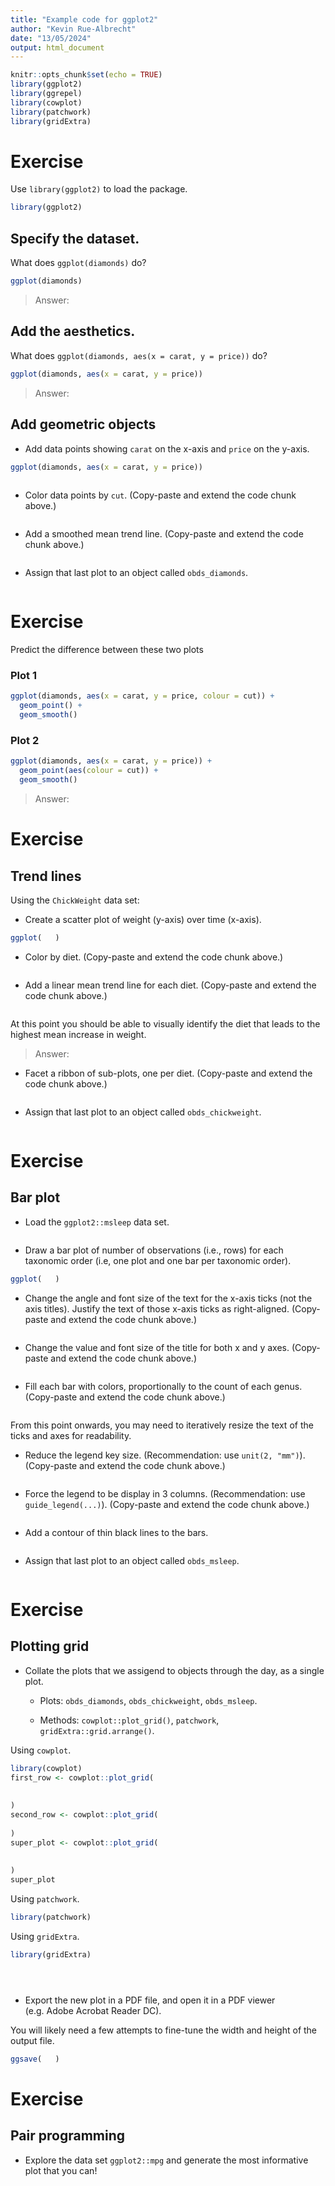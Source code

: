 ```yaml
---
title: "Example code for ggplot2"
author: "Kevin Rue-Albrecht"
date: "13/05/2024"
output: html_document
---
```


```r
knitr::opts_chunk$set(echo = TRUE)
library(ggplot2)
library(ggrepel)
library(cowplot)
library(patchwork)
library(gridExtra)
```

# Exercise

Use `library(ggplot2)` to load the package.

```r
library(ggplot2)
```

## Specify the dataset.

What does `ggplot(diamonds)` do?

```r
ggplot(diamonds)
```

> Answer:

## Add the aesthetics.

What does `ggplot(diamonds, aes(x = carat, y = price))` do?

```r
ggplot(diamonds, aes(x = carat, y = price))
```

> Answer:

## Add geometric objects

- Add data points showing `carat` on the x-axis and `price` on the y-axis.

```r
ggplot(diamonds, aes(x = carat, y = price))
  
```

- Color data points by `cut`.
  (Copy-paste and extend the code chunk above.)

```r

  
```

- Add a smoothed mean trend line.
  (Copy-paste and extend the code chunk above.)

```r



```

- Assign that last plot to an object called `obds_diamonds`.

```r



```


# Exercise

Predict the difference between these two plots

### Plot 1

```r
ggplot(diamonds, aes(x = carat, y = price, colour = cut)) +
  geom_point() +
  geom_smooth()
```

### Plot 2

```r
ggplot(diamonds, aes(x = carat, y = price)) +
  geom_point(aes(colour = cut)) +
  geom_smooth()
```

> Answer:

# Exercise

## Trend lines

Using the `ChickWeight` data set:

- Create a scatter plot of weight (y-axis) over time (x-axis).

```r
ggplot(   )

```

- Color by diet.
  (Copy-paste and extend the code chunk above.)

```r


```

- Add a linear mean trend line for each diet.
  (Copy-paste and extend the code chunk above.)

```r



```

At this point you should be able to visually identify
the diet that leads to the highest mean increase in weight.

> Answer:

- Facet a ribbon of sub-plots, one per diet.
  (Copy-paste and extend the code chunk above.)

```r




```

- Assign that last plot to an object called `obds_chickweight`.

```r




```

# Exercise

## Bar plot

- Load the `ggplot2::msleep` data set.

```r


```

- Draw a bar plot of number of observations (i.e., rows) for each taxonomic order
  (i.e, one plot and one bar per taxonomic order).

```r
ggplot(   )

```

- Change the angle and font size of the text for the x-axis ticks (not the axis titles).
  Justify the text of those x-axis ticks as right-aligned.
  (Copy-paste and extend the code chunk above.)

```r





```

- Change the value and font size of the title for both x and y axes.
  (Copy-paste and extend the code chunk above.)

```r







```

- Fill each bar with colors, proportionally to the count of each genus.
  (Copy-paste and extend the code chunk above.)

```r







```

From this point onwards, you may need to iteratively resize the text of the ticks and axes for readability.

- Reduce the legend key size.
  (Recommendation: use `unit(2, "mm")`).
  (Copy-paste and extend the code chunk above.)

```r








```

- Force the legend to be display in 3 columns.
  (Recommendation: use `guide_legend(...)`).
  (Copy-paste and extend the code chunk above.)

```r










```

- Add a contour of thin black lines to the bars.

```r










```

- Assign that last plot to an object called `obds_msleep`.

```r










```

# Exercise

## Plotting grid

- Collate the plots that we assigend to objects through the day, as a single plot.

  + Plots: `obds_diamonds`, `obds_chickweight`, `obds_msleep`.
  
  + Methods: `cowplot::plot_grid()`, `patchwork`, `gridExtra::grid.arrange()`.

Using `cowplot`.

```r
library(cowplot)
first_row <- cowplot::plot_grid(
  
  
)
second_row <- cowplot::plot_grid(
  
)
super_plot <- cowplot::plot_grid(
  
  
)
super_plot
```

Using `patchwork`.

```r
library(patchwork)

```

Using `gridExtra`.

```r
library(gridExtra)





```

- Export the new plot in a PDF file, and open it in a PDF viewer (e.g. Adobe Acrobat Reader DC).

You will likely need a few attempts to fine-tune the width and height of the output file.

```r
ggsave(   )
```

# Exercise

## Pair programming

- Explore the data set `ggplot2::mpg` and generate the most informative plot that you can!

```r




```
